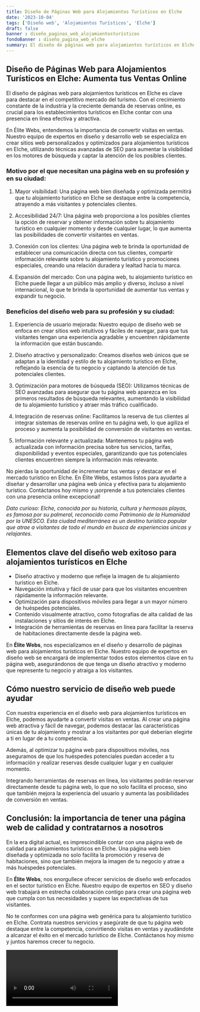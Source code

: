 ```yaml
---
title: Diseño de Páginas Web para Alojamientos Turísticos en Elche
date: '2023-10-04'
tags: ['Diseño web', 'Alojamientos Turísticos', 'Elche']
draft: false
banner : diseño_paginas_web_alojamientosturísticos
fondoBanner : diseño_pagina_web_elche
summary: El diseño de páginas web para alojamientos turísticos en Elche es clave para destacar en el competitivo mercado del turismo. Con el crecimiento constante de la industria y la creciente demanda de reservas online, es crucial para los establecimientos turísticos en Elche contar con una presencia en línea efectiva y atractiva. 
---
```


## Diseño de Páginas Web para Alojamientos Turísticos en Elche: Aumenta tus Ventas Online

El diseño de páginas web para alojamientos turísticos en Elche es clave para destacar en el competitivo mercado del turismo. Con el crecimiento constante de la industria y la creciente demanda de reservas online, es crucial para los establecimientos turísticos en Elche contar con una presencia en línea efectiva y atractiva. 

En Élite Webs, entendemos la importancia de convertir visitas en ventas. Nuestro equipo de expertos en diseño y desarrollo web se especializa en crear sitios web personalizados y optimizados para alojamientos turísticos en Elche, utilizando técnicas avanzadas de SEO para aumentar la visibilidad en los motores de búsqueda y captar la atención de los posibles clientes.

### Motivo por el que necesitan una página web en su profesión y en su ciudad:

1. Mayor visibilidad: Una página web bien diseñada y optimizada permitirá que tu alojamiento turístico en Elche se destaque entre la competencia, atrayendo a más visitantes y potenciales clientes.

2. Accesibilidad 24/7: Una página web proporciona a los posibles clientes la opción de reservar y obtener información sobre tu alojamiento turístico en cualquier momento y desde cualquier lugar, lo que aumenta las posibilidades de convertir visitantes en ventas.

3. Conexión con los clientes: Una página web te brinda la oportunidad de establecer una comunicación directa con tus clientes, compartir información relevante sobre tu alojamiento turístico y promociones especiales, creando una relación duradera y lealtad hacia tu marca.

4. Expansión del mercado: Con una página web, tu alojamiento turístico en Elche puede llegar a un público más amplio y diverso, incluso a nivel internacional, lo que te brinda la oportunidad de aumentar tus ventas y expandir tu negocio.

### Beneficios del diseño web para su profesión y su ciudad:

1. Experiencia de usuario mejorada: Nuestro equipo de diseño web se enfoca en crear sitios web intuitivos y fáciles de navegar, para que tus visitantes tengan una experiencia agradable y encuentren rápidamente la información que están buscando.

2. Diseño atractivo y personalizado: Creamos diseños web únicos que se adaptan a la identidad y estilo de tu alojamiento turístico en Elche, reflejando la esencia de tu negocio y captando la atención de tus potenciales clientes.

3. Optimización para motores de búsqueda (SEO): Utilizamos técnicas de SEO avanzadas para asegurar que tu página web aparezca en los primeros resultados de búsqueda relevantes, aumentando la visibilidad de tu alojamiento turístico y atraer más tráfico cualificado.

4. Integración de reservas online: Facilitamos la reserva de tus clientes al integrar sistemas de reservas online en tu página web, lo que agiliza el proceso y aumenta la posibilidad de conversión de visitantes en ventas.

5. Información relevante y actualizada: Mantenemos tu página web actualizada con información precisa sobre tus servicios, tarifas, disponibilidad y eventos especiales, garantizando que tus potenciales clientes encuentren siempre la información más relevante.

No pierdas la oportunidad de incrementar tus ventas y destacar en el mercado turístico en Elche. En Élite Webs, estamos listos para ayudarte a diseñar y desarrollar una página web única y efectiva para tu alojamiento turístico. Contáctanos hoy mismo y ¡sorprende a tus potenciales clientes con una presencia online excepcional!

*Dato curioso: Elche, conocida por su historia, cultura y hermosas playas, es famosa por su palmeral, reconocido como Patrimonio de la Humanidad por la UNESCO. Esta ciudad mediterránea es un destino turístico popular que atrae a visitantes de todo el mundo en busca de experiencias únicas y relajantes.*

<GifSeo />

<Cta />

## Elementos clave del diseño web exitoso para alojamientos turísticos en Elche

- Diseño atractivo y moderno que refleje la imagen de tu alojamiento turístico en Elche.
- Navegación intuitiva y fácil de usar para que los visitantes encuentren rápidamente la información relevante.
- Optimización para dispositivos móviles para llegar a un mayor número de huéspedes potenciales.
- Contenido visualmente atractivo, como fotografías de alta calidad de las instalaciones y sitios de interés en Elche.
- Integración de herramientas de reservas en línea para facilitar la reserva de habitaciones directamente desde la página web.

En **Élite Webs**, nos especializamos en el diseño y desarrollo de páginas web para alojamientos turísticos en Elche. Nuestro equipo de expertos en diseño web se encargará de implementar todos estos elementos clave en tu página web, asegurándonos de que tenga un diseño atractivo y moderno que represente tu negocio y atraiga a los visitantes.

## Cómo nuestro servicio de diseño web puede ayudar

Con nuestra experiencia en el diseño web para alojamientos turísticos en Elche, podemos ayudarte a convertir visitas en ventas. Al crear una página web atractiva y fácil de navegar, podemos destacar las características únicas de tu alojamiento y mostrar a los visitantes por qué deberían elegirte a ti en lugar de a tu competencia.

Además, al optimizar tu página web para dispositivos móviles, nos aseguramos de que los huéspedes potenciales puedan acceder a tu información y realizar reservas desde cualquier lugar y en cualquier momento.

Integrando herramientas de reservas en línea, los visitantes podrán reservar directamente desde tu página web, lo que no solo facilita el proceso, sino que también mejora la experiencia del usuario y aumenta las posibilidades de conversión en ventas.

## Conclusión: la importancia de tener una página web de calidad y contratarnos a nosotros

En la era digital actual, es imprescindible contar con una página web de calidad para alojamientos turísticos en Elche. Una página web bien diseñada y optimizada no solo facilita la promoción y reserva de habitaciones, sino que también mejora la imagen de tu negocio y atrae a más huéspedes potenciales.

En **Élite Webs**, nos enorgullece ofrecer servicios de diseño web enfocados en el sector turístico en Elche. Nuestro equipo de expertos en SEO y diseño web trabajará en estrecha colaboración contigo para crear una página web que cumpla con tus necesidades y supere las expectativas de tus visitantes.

No te conformes con una página web genérica para tu alojamiento turístico en Elche. Contrata nuestros servicios y asegúrate de que tu página web destaque entre la competencia, convirtiendo visitas en ventas y ayudándote a alcanzar el éxito en el mercado turístico de Elche. Contáctanos hoy mismo y juntos haremos crecer tu negocio.

<Video />

<CtaBot job='Alojamientos Turísticos' city='Elche'/>

<Gmaps query='Elche+españa+maps' />